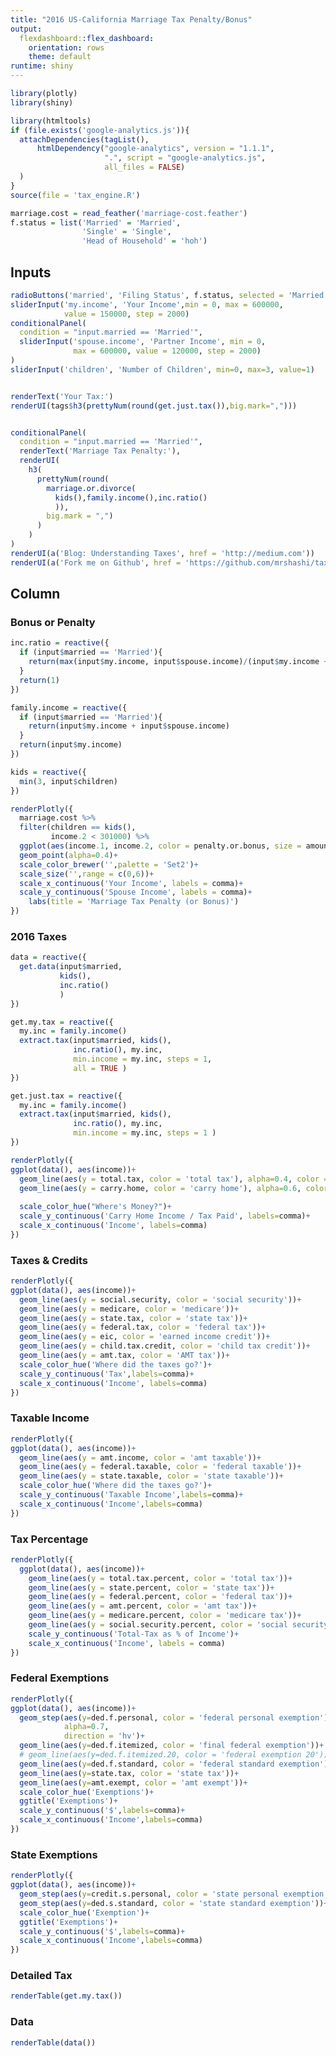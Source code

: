 ```yaml
---
title: "2016 US-California Marriage Tax Penalty/Bonus"
output: 
  flexdashboard::flex_dashboard:
    orientation: rows
    theme: default
runtime: shiny
---
```


```r

library(plotly)
library(shiny)

library(htmltools)
if (file.exists('google-analytics.js')){
  attachDependencies(tagList(),
      htmlDependency("google-analytics", version = "1.1.1",
                     ".", script = "google-analytics.js", 
                     all_files = FALSE)
  )
}
source(file = 'tax_engine.R')

marriage.cost = read_feather('marriage-cost.feather')
f.status = list('Married' = 'Married', 
                'Single' = 'Single', 
                'Head of Household' = 'hoh')
```

Inputs {.sidebar}
-----------------------------------------------------------------------

```r

radioButtons('married', 'Filing Status', f.status, selected = 'Married')
sliderInput('my.income', 'Your Income',min = 0, max = 600000, 
            value = 150000, step = 2000)
conditionalPanel(
  condition = "input.married == 'Married'",
  sliderInput('spouse.income', 'Partner Income', min = 0, 
              max = 600000, value = 120000, step = 2000)
)
sliderInput('children', 'Number of Children', min=0, max=3, value=1)


renderText('Your Tax:')
renderUI(tags$h3(prettyNum(round(get.just.tax()),big.mark=",")))


conditionalPanel(
  condition = "input.married == 'Married'",
  renderText('Marriage Tax Penalty:'),
  renderUI(
    h3(
      prettyNum(round(
        marriage.or.divorce(
          kids(),family.income(),inc.ratio()
          )),
        big.mark = ",")
      )
    )
)
renderUI(a('Blog: Understanding Taxes', href = 'http://medium.com'))
renderUI(a('Fork me on Github', href = 'https://github.com/mrshashi/taxed'))

```

Column {.tabset}
-----------------------------------------------------------------------

### Bonus or Penalty

```r

inc.ratio = reactive({
  if (input$married == 'Married'){
    return(max(input$my.income, input$spouse.income)/(input$my.income + input$spouse.income))
  }
  return(1)
})

family.income = reactive({
  if (input$married == 'Married'){
    return(input$my.income + input$spouse.income)
  }
  return(input$my.income)
})

kids = reactive({
  min(3, input$children)
})

renderPlotly({
  marriage.cost %>%
  filter(children == kids(),
         income.2 < 301000) %>%
  ggplot(aes(income.1, income.2, color = penalty.or.bonus, size = amount))+
  geom_point(alpha=0.4)+
  scale_color_brewer('',palette = 'Set2')+
  scale_size('',range = c(0,6))+
  scale_x_continuous('Your Income', labels = comma)+
  scale_y_continuous('Spouse Income', labels = comma)+
    labs(title = 'Marriage Tax Penalty (or Bonus)')
})

```


### 2016 Taxes

```r
data = reactive({
  get.data(input$married, 
           kids(),
           inc.ratio()
           )
})

get.my.tax = reactive({
  my.inc = family.income()
  extract.tax(input$married, kids(), 
              inc.ratio(), my.inc, 
              min.income = my.inc, steps = 1, 
              all = TRUE )
})

get.just.tax = reactive({
  my.inc = family.income()
  extract.tax(input$married, kids(),
              inc.ratio(), my.inc, 
              min.income = my.inc, steps = 1 )
})

renderPlotly({
ggplot(data(), aes(income))+
  geom_line(aes(y = total.tax, color = 'total tax'), alpha=0.4, color = 'red')+
  geom_line(aes(y = carry.home, color = 'carry home'), alpha=0.6, color = '#55CC77')+
  
  scale_color_hue("Where's Money?")+
  scale_y_continuous('Carry Home Income / Tax Paid', labels=comma)+
  scale_x_continuous('Income', labels=comma)
})
```

### Taxes & Credits

```r
renderPlotly({
ggplot(data(), aes(income))+
  geom_line(aes(y = social.security, color = 'social security'))+
  geom_line(aes(y = medicare, color = 'medicare'))+
  geom_line(aes(y = state.tax, color = 'state tax'))+
  geom_line(aes(y = federal.tax, color = 'federal tax'))+
  geom_line(aes(y = eic, color = 'earned income credit'))+
  geom_line(aes(y = child.tax.credit, color = 'child tax credit'))+
  geom_line(aes(y = amt.tax, color = 'AMT tax'))+
  scale_color_hue('Where did the taxes go?')+
  scale_y_continuous('Tax',labels=comma)+
  scale_x_continuous('Income', labels=comma)
})
```

### Taxable Income

```r
renderPlotly({
ggplot(data(), aes(income))+
  geom_line(aes(y = amt.income, color = 'amt taxable'))+
  geom_line(aes(y = federal.taxable, color = 'federal taxable'))+
  geom_line(aes(y = state.taxable, color = 'state taxable'))+
  scale_color_hue('Where did the taxes go?')+
  scale_y_continuous('Taxable Income',labels=comma)+
  scale_x_continuous('Income',labels=comma)
})
```


### Tax Percentage

```r
renderPlotly({
  ggplot(data(), aes(income))+
    geom_line(aes(y = total.tax.percent, color = 'total tax'))+
    geom_line(aes(y = state.percent, color = 'state tax'))+
    geom_line(aes(y = federal.percent, color = 'federal tax'))+
    geom_line(aes(y = amt.percent, color = 'amt tax'))+
    geom_line(aes(y = medicare.percent, color = 'medicare tax'))+
    geom_line(aes(y = social.security.percent, color = 'social security tax'))+
    scale_y_continuous('Total-Tax as % of Income')+
    scale_x_continuous('Income', labels = comma)
})
```

### Federal Exemptions

```r
renderPlotly({
ggplot(data(), aes(income))+
  geom_step(aes(y=ded.f.personal, color = 'federal personal exemption'),
            alpha=0.7,
            direction = 'hv')+
  geom_line(aes(y=ded.f.itemized, color = 'final federal exemption'))+
  # geom_line(aes(y=ded.f.itemized.20, color = 'federal exemption 20'))+
  geom_line(aes(y=ded.f.standard, color = 'federal standard exemption'))+
  geom_line(aes(y=state.tax, color = 'state tax'))+
  geom_line(aes(y=amt.exempt, color = 'amt exempt'))+
  scale_color_hue('Exemptions')+
  ggtitle('Exemptions')+
  scale_y_continuous('$',labels=comma)+
  scale_x_continuous('Income',labels=comma)
})
```

### State Exemptions

```r
renderPlotly({
ggplot(data(), aes(income))+
  geom_step(aes(y=credit.s.personal, color = 'state personal exemption'))+
  geom_step(aes(y=ded.s.standard, color = 'state standard exemption'))+
  scale_color_hue('Exemption')+
  ggtitle('Exemptions')+
  scale_y_continuous('$',labels=comma)+
  scale_x_continuous('Income',labels=comma)
})
```

### Detailed Tax

```r
renderTable(get.my.tax())
```

### Data

```r
renderTable(data())
```



